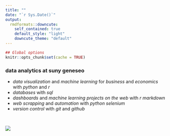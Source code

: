 ```yaml
---
title: ""
date: "`r Sys.Date()`"
output:
  rmdformats::downcute:
    self_contained: true
    default_style: "light"
    downcute_theme: "default"
---
```



```r
## Global options
knitr::opts_chunk$set(cache = TRUE)
```


### data analytics at suny geneseo

- *data visualization* and *machine learning* for *business* and *economics* with *python* and *r*
- *databases* with *sql*
- *dashboards* and *machine learning projects on the web* with *r markdown*
- *web scrapping* and *automation* with *python selenium*
- *version control* with *git* and *github*

<br>

<div style="width:600px; height:450px">
![](figures/correlation_causation.jpg)
</div>


